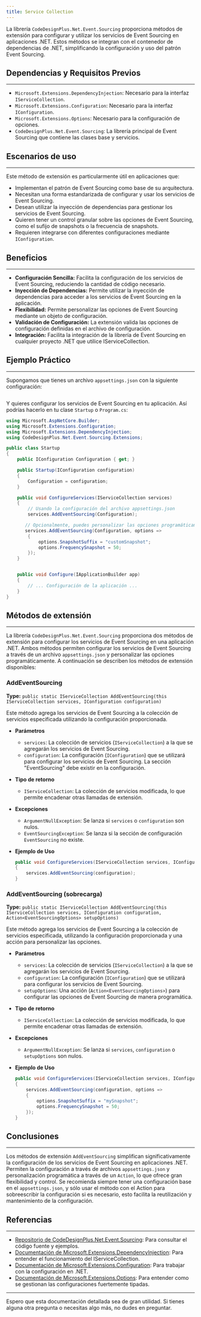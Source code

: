 ```yaml
---
title: Service Collection
---
```



La librería `CodeDesignPlus.Net.Event.Sourcing` proporciona métodos de extensión para configurar y utilizar los servicios de Event Sourcing en aplicaciones .NET. Estos métodos se integran con el contenedor de dependencias de .NET, simplificando la configuración y uso del patrón Event Sourcing.

## Dependencias y Requisitos Previos
---
- `Microsoft.Extensions.DependencyInjection`: Necesario para la interfaz `IServiceCollection`.
- `Microsoft.Extensions.Configuration`: Necesario para la interfaz `IConfiguration`.
- `Microsoft.Extensions.Options`: Necesario para la configuración de opciones.
- `CodeDesignPlus.Net.Event.Sourcing`:  La librería principal de Event Sourcing que contiene las clases base y servicios.

## Escenarios de uso
---
Este método de extensión es particularmente útil en aplicaciones que:

- Implementan el patrón de Event Sourcing como base de su arquitectura.
- Necesitan una forma estandarizada de configurar y usar los servicios de Event Sourcing.
- Desean utilizar la inyección de dependencias para gestionar los servicios de Event Sourcing.
- Quieren tener un control granular sobre las opciones de Event Sourcing, como el sufijo de snapshots o la frecuencia de snapshots.
- Requieren integrarse con diferentes configuraciones mediante `IConfiguration`.

## Beneficios
---
- **Configuración Sencilla:** Facilita la configuración de los servicios de Event Sourcing, reduciendo la cantidad de código necesario.
- **Inyección de Dependencias:** Permite utilizar la inyección de dependencias para acceder a los servicios de Event Sourcing en la aplicación.
- **Flexibilidad:** Permite personalizar las opciones de Event Sourcing mediante un objeto de configuración.
- **Validación de Configuración:** La extensión valida las opciones de configuración definidas en el archivo de configuración.
- **Integración:** Facilita la integración de la librería de Event Sourcing en cualquier proyecto .NET que utilice IServiceCollection.

## Ejemplo Práctico
---
Supongamos que tienes un archivo `appsettings.json` con la siguiente configuración:

```json url="examples/CodeDesignPlus.Net.Event.Sourcing.Sample/src/CodeDesignPlus.Net.Event.Sourcing.Sample/appsettings.json"
```
Y quieres configurar los servicios de Event Sourcing en tu aplicación. Así podrías hacerlo en tu clase `Startup` o `Program.cs`:

```csharp
using Microsoft.AspNetCore.Builder;
using Microsoft.Extensions.Configuration;
using Microsoft.Extensions.DependencyInjection;
using CodeDesignPlus.Net.Event.Sourcing.Extensions;

public class Startup
{
    public IConfiguration Configuration { get; }

    public Startup(IConfiguration configuration)
    {
        Configuration = configuration;
    }

    public void ConfigureServices(IServiceCollection services)
    {
        // Usando la configuración del archivo appsettings.json
        services.AddEventSourcing(Configuration);

       // Opcionalmente, puedes personalizar las opciones programáticamente
       services.AddEventSourcing(Configuration, options =>
        {
            options.SnapshotSuffix = "customSnapshot";
            options.FrequencySnapshot = 50;
        });
    }


    public void Configure(IApplicationBuilder app)
    {
        // ... Configuración de la aplicación ...
    }
}
```

## Métodos de extensión
---

La librería `CodeDesignPlus.Net.Event.Sourcing` proporciona dos métodos de extensión para configurar los servicios de Event Sourcing en una aplicación .NET. Ambos métodos permiten configurar los servicios de Event Sourcing a través de un archivo `appsettings.json` y personalizar las opciones programáticamente. A continuación se describen los métodos de extensión disponibles:

### AddEventSourcing
**Type:** `public static IServiceCollection AddEventSourcing(this IServiceCollection services, IConfiguration configuration)`

Este método agrega los servicios de Event Sourcing a la colección de servicios especificada utilizando la configuración proporcionada.

- **Parámetros**
    - `services`: La colección de servicios (`IServiceCollection`) a la que se agregarán los servicios de Event Sourcing.
    - `configuration`: La configuración (`IConfiguration`) que se utilizará para configurar los servicios de Event Sourcing. La sección "EventSourcing" debe existir en la configuración.

- **Tipo de retorno**
    - `IServiceCollection`: La colección de servicios modificada, lo que permite encadenar otras llamadas de extensión.

- **Excepciones**
    - `ArgumentNullException`: Se lanza si `services` o `configuration` son nulos.
    - `EventSourcingException`: Se lanza si la sección de configuración `EventSourcing` no existe.

- **Ejemplo de Uso**
    ```csharp
    public void ConfigureServices(IServiceCollection services, IConfiguration configuration)
    {
        services.AddEventSourcing(configuration);
    }
    ```

### AddEventSourcing (sobrecarga)

**Type:** `public static IServiceCollection AddEventSourcing(this IServiceCollection services, IConfiguration configuration, Action<EventSourcingOptions> setupOptions)`

Este método agrega los servicios de Event Sourcing a la colección de servicios especificada, utilizando la configuración proporcionada y una acción para personalizar las opciones.

- **Parámetros**
    - `services`: La colección de servicios (`IServiceCollection`) a la que se agregarán los servicios de Event Sourcing.
    - `configuration`: La configuración (`IConfiguration`) que se utilizará para configurar los servicios de Event Sourcing.
    - `setupOptions`: Una acción (`Action<EventSourcingOptions>`) para configurar las opciones de Event Sourcing de manera programática.

- **Tipo de retorno**
    - `IServiceCollection`: La colección de servicios modificada, lo que permite encadenar otras llamadas de extensión.

- **Excepciones**
    - `ArgumentNullException`: Se lanza si `services`, `configuration` o `setupOptions` son nulos.

- **Ejemplo de Uso**
    ```csharp
    public void ConfigureServices(IServiceCollection services, IConfiguration configuration)
    {
        services.AddEventSourcing(configuration, options =>
        {
            options.SnapshotSuffix = "mySnapshot";
            options.FrequencySnapshot = 50;
        });
    }
    ```

## Conclusiones
---
Los métodos de extensión `AddEventSourcing` simplifican significativamente la configuración de los servicios de Event Sourcing en aplicaciones .NET. Permiten la configuración a través de archivos `appsettings.json` y personalización programática a través de un `Action`, lo que ofrece gran flexibilidad y control.  Se recomienda siempre tener una configuración base en el `appsettings.json`, y sólo usar el método con el Action para sobreescribir la configuración si es necesario, esto facilita la reutilización y mantenimiento de la configuración.

## Referencias
---
- [Repositorio de CodeDesignPlus.Net.Event.Sourcing](https://github.com/codedesignplus/CodeDesignPlus.Net.Event.Sourcing): Para consultar el código fuente y ejemplos.
- [Documentación de Microsoft.Extensions.DependencyInjection](https://learn.microsoft.com/dotnet/api/microsoft.extensions.dependencyinjection): Para entender el funcionamiento del IServiceCollection.
- [Documentación de Microsoft.Extensions.Configuration](https://learn.microsoft.com/dotnet/api/microsoft.extensions.configuration): Para trabajar con la configuración en .NET.
- [Documentación de Microsoft.Extensions.Options](https://learn.microsoft.com/dotnet/api/microsoft.extensions.options): Para entender como se gestionan las configuraciones fuertemente tipadas.

---
Espero que esta documentación detallada sea de gran utilidad. Si tienes alguna otra pregunta o necesitas algo más, no dudes en preguntar.
